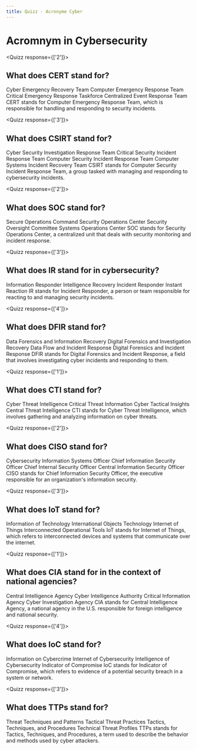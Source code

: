 ```yaml
---
title: Quizz - Acronyme Cyber
---
```


# Acromnym in Cybersecurity

<div className="space-y-xl">

<Quizz response={['2']}>
  ## What does CERT stand for?
  <QuizzQuestionChoice id="1">
    Cyber Emergency Recovery Team
  </QuizzQuestionChoice>
  <QuizzQuestionChoice id="2">
    Computer Emergency Response Team
  </QuizzQuestionChoice>
  <QuizzQuestionChoice id="3">
    Critical Emergency Response Taskforce
  </QuizzQuestionChoice>
  <QuizzQuestionChoice id="4">
    Centralized Event Response Team
  </QuizzQuestionChoice>
  <QuizzExplanation>
    CERT stands for Computer Emergency Response Team, which is responsible for
    handling and responding to security incidents.
  </QuizzExplanation>
</Quizz>

<Quizz response={['3']}>
  ## What does CSIRT stand for?
  <QuizzQuestionChoice id="1">
    Cyber Security Investigation Response Team
  </QuizzQuestionChoice>
  <QuizzQuestionChoice id="2">
    Critical Security Incident Response Team
  </QuizzQuestionChoice>
  <QuizzQuestionChoice id="3">
    Computer Security Incident Response Team
  </QuizzQuestionChoice>
  <QuizzQuestionChoice id="4">
    Computer Systems Incident Recovery Team
  </QuizzQuestionChoice>
  <QuizzExplanation>
    CSIRT stands for Computer Security Incident Response Team, a group tasked
    with managing and responding to cybersecurity incidents.
  </QuizzExplanation>
</Quizz>

<Quizz response={['2']}>
  ## What does SOC stand for?
  <QuizzQuestionChoice id="1">Secure Operations Command</QuizzQuestionChoice>
  <QuizzQuestionChoice id="2">Security Operations Center</QuizzQuestionChoice>
  <QuizzQuestionChoice id="3">Security Oversight Committee</QuizzQuestionChoice>
  <QuizzQuestionChoice id="4">Systems Operations Center</QuizzQuestionChoice>
  <QuizzExplanation>
    SOC stands for Security Operations Center, a centralized unit that deals
    with security monitoring and incident response.
  </QuizzExplanation>
</Quizz>

<Quizz response={['3']}>
  ## What does IR stand for in cybersecurity?
  <QuizzQuestionChoice id="1">Information Responder</QuizzQuestionChoice>
  <QuizzQuestionChoice id="2">Intelligence Recovery</QuizzQuestionChoice>
  <QuizzQuestionChoice id="3">Incident Responder</QuizzQuestionChoice>
  <QuizzQuestionChoice id="4">Instant Reaction</QuizzQuestionChoice>
  <QuizzExplanation>
    IR stands for Incident Responder, a person or team responsible for reacting
    to and managing security incidents.
  </QuizzExplanation>
</Quizz>

<Quizz response={['4']}>
  ## What does DFIR stand for?
  <QuizzQuestionChoice id="1">
    Data Forensics and Information Recovery
  </QuizzQuestionChoice>
  <QuizzQuestionChoice id="2">
    Digital Forensics and Investigation Recovery
  </QuizzQuestionChoice>
  <QuizzQuestionChoice id="3">
    Data Flow and Incident Response
  </QuizzQuestionChoice>
  <QuizzQuestionChoice id="4">
    Digital Forensics and Incident Response
  </QuizzQuestionChoice>
  <QuizzExplanation>
    DFIR stands for Digital Forensics and Incident Response, a field that
    involves investigating cyber incidents and responding to them.
  </QuizzExplanation>
</Quizz>

<Quizz response={['1']}>
  ## What does CTI stand for?
  <QuizzQuestionChoice id="1">Cyber Threat Intelligence</QuizzQuestionChoice>
  <QuizzQuestionChoice id="2">Critical Threat Information</QuizzQuestionChoice>
  <QuizzQuestionChoice id="3">Cyber Tactical Insights</QuizzQuestionChoice>
  <QuizzQuestionChoice id="4">Central Threat Intelligence</QuizzQuestionChoice>
  <QuizzExplanation>
    CTI stands for Cyber Threat Intelligence, which involves gathering and
    analyzing information on cyber threats.
  </QuizzExplanation>
</Quizz>

<Quizz response={['2']}>
  ## What does CISO stand for?
  <QuizzQuestionChoice id="1">
    Cybersecurity Information Systems Officer
  </QuizzQuestionChoice>
  <QuizzQuestionChoice id="2">
    Chief Information Security Officer
  </QuizzQuestionChoice>
  <QuizzQuestionChoice id="3">
    Chief Internal Security Officer
  </QuizzQuestionChoice>
  <QuizzQuestionChoice id="4">
    Central Information Security Officer
  </QuizzQuestionChoice>
  <QuizzExplanation>
    CISO stands for Chief Information Security Officer, the executive
    responsible for an organization's information security.
  </QuizzExplanation>
</Quizz>

<Quizz response={['3']}>
  ## What does IoT stand for?
  <QuizzQuestionChoice id="1">Information of Technology</QuizzQuestionChoice>
  <QuizzQuestionChoice id="2">
    International Objects Technology
  </QuizzQuestionChoice>
  <QuizzQuestionChoice id="3">Internet of Things</QuizzQuestionChoice>
  <QuizzQuestionChoice id="4">
    Interconnected Operational Tools
  </QuizzQuestionChoice>
  <QuizzExplanation>
    IoT stands for Internet of Things, which refers to interconnected devices
    and systems that communicate over the internet.
  </QuizzExplanation>
</Quizz>

<Quizz response={['1']}>
  ## What does CIA stand for in the context of national agencies?
  <QuizzQuestionChoice id="1">Central Intelligence Agency</QuizzQuestionChoice>
  <QuizzQuestionChoice id="2">Cyber Intelligence Authority</QuizzQuestionChoice>
  <QuizzQuestionChoice id="3">Critical Information Agency</QuizzQuestionChoice>
  <QuizzQuestionChoice id="4">Cyber Investigation Agency</QuizzQuestionChoice>
  <QuizzExplanation>
    CIA stands for Central Intelligence Agency, a national agency in the U.S.
    responsible for foreign intelligence and national security.
  </QuizzExplanation>
</Quizz>

<Quizz response={['4']}>
  ## What does IoC stand for?
  <QuizzQuestionChoice id="1">Information on Cybercrime</QuizzQuestionChoice>
  <QuizzQuestionChoice id="2">Internet of Cybersecurity</QuizzQuestionChoice>
  <QuizzQuestionChoice id="3">
    Intelligence of Cybersecurity
  </QuizzQuestionChoice>
  <QuizzQuestionChoice id="4">Indicator of Compromise</QuizzQuestionChoice>
  <QuizzExplanation>
    IoC stands for Indicator of Compromise, which refers to evidence of a
    potential security breach in a system or network.
  </QuizzExplanation>
</Quizz>

<Quizz response={['3']}>
  ## What does TTPs stand for?
  <QuizzQuestionChoice id="1">
    Threat Techniques and Patterns
  </QuizzQuestionChoice>
  <QuizzQuestionChoice id="2">Tactical Threat Practices</QuizzQuestionChoice>
  <QuizzQuestionChoice id="3">
    Tactics, Techniques, and Procedures
  </QuizzQuestionChoice>
  <QuizzQuestionChoice id="4">Technical Threat Profiles</QuizzQuestionChoice>
  <QuizzExplanation>
    TTPs stands for Tactics, Techniques, and Procedures, a term used to describe
    the behavior and methods used by cyber attackers.
  </QuizzExplanation>
</Quizz>

</div>
